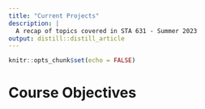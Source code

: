 ```yaml
---
title: "Current Projects"
description: |
  A recap of topics covered in STA 631 - Summer 2023
output: distill::distill_article
---
```


```r
knitr::opts_chunk$set(echo = FALSE)
```


# Course Objectives




